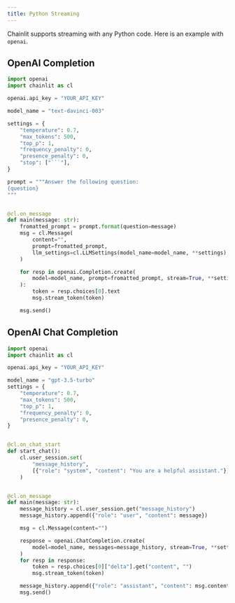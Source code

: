 ```yaml
---
title: Python Streaming
---
```


Chainlit supports streaming with any Python code. Here is an example with `openai`.

## OpenAI Completion

````python Code Example
import openai
import chainlit as cl

openai.api_key = "YOUR_API_KEY"

model_name = "text-davinci-003"

settings = {
    "temperature": 0.7,
    "max_tokens": 500,
    "top_p": 1,
    "frequency_penalty": 0,
    "presence_penalty": 0,
    "stop": ["```"],
}

prompt = """Answer the following question:
{question}
"""


@cl.on_message
def main(message: str):
    fromatted_prompt = prompt.format(question=message)
    msg = cl.Message(
        content="",
        prompt=fromatted_prompt,
        llm_settings=cl.LLMSettings(model_name=model_name, **settings),
    )

    for resp in openai.Completion.create(
        model=model_name, prompt=fromatted_prompt, stream=True, **settings
    ):
        token = resp.choices[0].text
        msg.stream_token(token)

    msg.send()
````

## OpenAI Chat Completion

```python Code Example
import openai
import chainlit as cl

openai.api_key = "YOUR_API_KEY"

model_name = "gpt-3.5-turbo"
settings = {
    "temperature": 0.7,
    "max_tokens": 500,
    "top_p": 1,
    "frequency_penalty": 0,
    "presence_penalty": 0,
}


@cl.on_chat_start
def start_chat():
    cl.user_session.set(
        "message_history",
        [{"role": "system", "content": "You are a helpful assistant."}],
    )


@cl.on_message
def main(message: str):
    message_history = cl.user_session.get("message_history")
    message_history.append({"role": "user", "content": message})

    msg = cl.Message(content="")

    response = openai.ChatCompletion.create(
        model=model_name, messages=message_history, stream=True, **settings
    )
    for resp in response:
        token = resp.choices[0]["delta"].get("content", "")
        msg.stream_token(token)

    message_history.append({"role": "assistant", "content": msg.content})
    msg.send()
```
